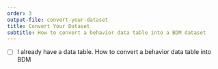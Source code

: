 ```yaml
---
order: 3
output-file: convert-your-dataset
title: Convert Your Dataset
subtitle: How to convert a behavior data table into a BDM dataset
---
```


- [ ] I already have a data table. How to convert a behavior data table into BDM
